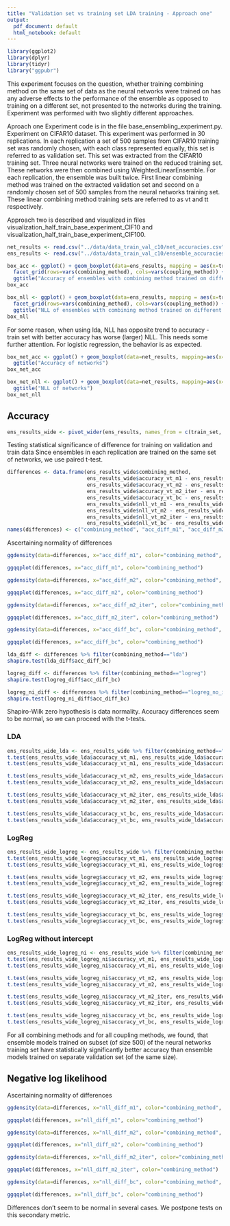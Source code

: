 ```yaml
---
title: "Validation set vs training set LDA training - Approach one"
output:
  pdf_document: default
  html_notebook: default
---
```


```r
library(ggplot2)
library(dplyr)
library(tidyr)
library("ggpubr")
```

This experiment focuses on the question, whether training combining method on the same set of data as the neural networks were trained on has any adverse effects to the performance of the ensemble as opposed to training on a different set, not presented to the networks during the training.
Experiment was performed with two slightly different approaches.

Aproach one
Experiment code is in the file base_ensembling_experiment.py.
Experiment on CIFAR10 dataset.
This experiment was performed in 30 replications. In each replication a set of 500 samples from CIFAR10 training set was randomly chosen, with each class represented equally, this set is referred to as validation set. This set was extracted from the CIFAR10 training set. Three neural networks were trained on the reduced training set. These networks were then combined using WeightedLinearEnsemble. For each replication, the ensemble was built twice. First linear combining method was trained on the extracted validation set and second on a randomly chosen set of 500 samples from the neural networks training set. These linear combining method training sets are referred to as vt and tt respectively.

Approach two is described and visualized in files visualization_half_train_base_experiment_CIF10 and visualization_half_train_base_experiment_CIF100.


```r
net_results <- read.csv("../data/data_train_val_c10/net_accuracies.csv")
ens_results <- read.csv("../data/data_train_val_c10/ensemble_accuracies.csv")
```

```r
box_acc <- ggplot() + geom_boxplot(data=ens_results, mapping = aes(x=train_set, y=accuracy, fill=train_set)) + 
  facet_grid(rows=vars(combining_method), cols=vars(coupling_method)) +
  ggtitle("Accuracy of ensembles with combining method trained on different train sets")
box_acc
```

```r
box_nll <- ggplot() + geom_boxplot(data=ens_results, mapping = aes(x=train_set, y=nll, fill=train_set)) + 
  facet_grid(rows=vars(combining_method), cols=vars(coupling_method)) +
  ggtitle("NLL of ensembles with combining method trained on different train sets")
box_nll
```
For some reason, when using lda, NLL has opposite trend to accuracy - train set with better accuracy has worse (larger) NLL. This needs some further attention. For logistic regression, the behavior is as expected.

```r
box_net_acc <- ggplot() + geom_boxplot(data=net_results, mapping=aes(x=network, y=accuracy)) +
  ggtitle("Accuracy of networks")
box_net_acc
```

```r
box_net_nll <- ggplot() + geom_boxplot(data=net_results, mapping=aes(x=network, y=nll)) + 
  ggtitle("NLL of networks")
box_net_nll
```

## Accuracy

```r
ens_results_wide <- pivot_wider(ens_results, names_from = c(train_set, coupling_method), values_from = c(accuracy, nll))
```
Testing statistical significance of difference for training on validation and train data
Since ensembles in each replication are trained on the same set of networks, we use paired t-test.

```r
differences <- data.frame(ens_results_wide$combining_method,
                          ens_results_wide$accuracy_vt_m1 - ens_results_wide$accuracy_tt_m1, 
                          ens_results_wide$accuracy_vt_m2 - ens_results_wide$accuracy_tt_m2,
                          ens_results_wide$accuracy_vt_m2_iter - ens_results_wide$accuracy_tt_m2_iter, 
                          ens_results_wide$accuracy_vt_bc - ens_results_wide$accuracy_tt_bc,
                          ens_results_wide$nll_vt_m1 - ens_results_wide$nll_tt_m1, 
                          ens_results_wide$nll_vt_m2 - ens_results_wide$nll_tt_m2,
                          ens_results_wide$nll_vt_m2_iter - ens_results_wide$nll_tt_m2_iter, 
                          ens_results_wide$nll_vt_bc - ens_results_wide$nll_tt_bc)
names(differences) <- c("combining_method", "acc_diff_m1", "acc_diff_m2", "acc_diff_m2_iter", "acc_diff_bc", "nll_diff_m1", "nll_diff_m2", "nll_diff_m2_iter", "nll_diff_bc")

```

Ascertaining normality of differences

```r
ggdensity(data=differences, x="acc_diff_m1", color="combining_method", xlab="acc diff m1")
```
```r
ggqqplot(differences, x="acc_diff_m1", color="combining_method")
```

```r
ggdensity(data=differences, x="acc_diff_m2", color="combining_method", xlab="acc diff m2")
```
```r
ggqqplot(differences, x="acc_diff_m2", color="combining_method")
```


```r
ggdensity(data=differences, x="acc_diff_m2_iter", color="combining_method", xlab="acc diff m2 iter")
```
```r
ggqqplot(differences, x="acc_diff_m2_iter", color="combining_method")
```



```r
ggdensity(data=differences, x="acc_diff_bc", color="combining_method", xlab="acc diff bc")
```
```r
ggqqplot(differences, x="acc_diff_bc", color="combining_method")
```
```r
lda_diff <- differences %>% filter(combining_method=="lda")
shapiro.test(lda_diff$acc_diff_bc)
```
```r
logreg_diff <- differences %>% filter(combining_method=="logreg")
shapiro.test(logreg_diff$acc_diff_bc)
```
```r
logreg_ni_diff <- differences %>% filter(combining_method=="logreg_no_interc")
shapiro.test(logreg_ni_diff$acc_diff_bc)
```
Shapiro-Wilk zero hypothesis is data normality.
Accuracy differences seem to be normal, so we can proceed with the t-tests.

### LDA
```r
ens_results_wide_lda <- ens_results_wide %>% filter(combining_method=="lda")
t.test(ens_results_wide_lda$accuracy_vt_m1, ens_results_wide_lda$accuracy_tt_m1, paired=TRUE)
t.test(ens_results_wide_lda$accuracy_vt_m1, ens_results_wide_lda$accuracy_tt_m1, paired=TRUE, alternative="less")

t.test(ens_results_wide_lda$accuracy_vt_m2, ens_results_wide_lda$accuracy_tt_m2, paired=TRUE)
t.test(ens_results_wide_lda$accuracy_vt_m2, ens_results_wide_lda$accuracy_tt_m2, paired=TRUE, alternative="less")

t.test(ens_results_wide_lda$accuracy_vt_m2_iter, ens_results_wide_lda$accuracy_tt_m2_iter, paired=TRUE)
t.test(ens_results_wide_lda$accuracy_vt_m2_iter, ens_results_wide_lda$accuracy_tt_m2_iter, paired=TRUE, alternative="less")

t.test(ens_results_wide_lda$accuracy_vt_bc, ens_results_wide_lda$accuracy_tt_bc, paired=TRUE)
t.test(ens_results_wide_lda$accuracy_vt_bc, ens_results_wide_lda$accuracy_tt_bc, paired=TRUE, alternative="less")
```
### LogReg
```r
ens_results_wide_logreg <- ens_results_wide %>% filter(combining_method=="logreg")
t.test(ens_results_wide_logreg$accuracy_vt_m1, ens_results_wide_logreg$accuracy_tt_m1, paired=TRUE)
t.test(ens_results_wide_logreg$accuracy_vt_m1, ens_results_wide_logreg$accuracy_tt_m1, paired=TRUE, alternative="less")

t.test(ens_results_wide_logreg$accuracy_vt_m2, ens_results_wide_logreg$accuracy_tt_m2, paired=TRUE)
t.test(ens_results_wide_logreg$accuracy_vt_m2, ens_results_wide_logreg$accuracy_tt_m2, paired=TRUE, alternative="less")

t.test(ens_results_wide_logreg$accuracy_vt_m2_iter, ens_results_wide_logreg$accuracy_tt_m2_iter, paired=TRUE)
t.test(ens_results_wide_logreg$accuracy_vt_m2_iter, ens_results_wide_logreg$accuracy_tt_m2_iter, paired=TRUE, alternative="less")

t.test(ens_results_wide_logreg$accuracy_vt_bc, ens_results_wide_logreg$accuracy_tt_bc, paired=TRUE)
t.test(ens_results_wide_logreg$accuracy_vt_bc, ens_results_wide_logreg$accuracy_tt_bc, paired=TRUE, alternative="less")
```
### LogReg without intercept
```r
ens_results_wide_logreg_ni <- ens_results_wide %>% filter(combining_method=="logreg_no_interc")
t.test(ens_results_wide_logreg_ni$accuracy_vt_m1, ens_results_wide_logreg_ni$accuracy_tt_m1, paired=TRUE)
t.test(ens_results_wide_logreg_ni$accuracy_vt_m1, ens_results_wide_logreg_ni$accuracy_tt_m1, paired=TRUE, alternative="less")

t.test(ens_results_wide_logreg_ni$accuracy_vt_m2, ens_results_wide_logreg_ni$accuracy_tt_m2, paired=TRUE)
t.test(ens_results_wide_logreg_ni$accuracy_vt_m2, ens_results_wide_logreg_ni$accuracy_tt_m2, paired=TRUE, alternative="less")

t.test(ens_results_wide_logreg_ni$accuracy_vt_m2_iter, ens_results_wide_logreg_ni$accuracy_tt_m2_iter, paired=TRUE)
t.test(ens_results_wide_logreg_ni$accuracy_vt_m2_iter, ens_results_wide_logreg_ni$accuracy_tt_m2_iter, paired=TRUE, alternative="less")

t.test(ens_results_wide_logreg_ni$accuracy_vt_bc, ens_results_wide_logreg_ni$accuracy_tt_bc, paired=TRUE)
t.test(ens_results_wide_logreg_ni$accuracy_vt_bc, ens_results_wide_logreg_ni$accuracy_tt_bc, paired=TRUE, alternative="less")
```




For all combining methods and for all coupling methods, we found, that ensemble models trained on subset (of size 500) of the neural networks training set have statistically significantly better accuracy than ensemble models trained on separate validation set (of the same size).


## Negative log likelihood

Ascertaining normality of differences

```r
ggdensity(data=differences, x="nll_diff_m1", color="combining_method", xlab="nll diff m1")
```
```r
ggqqplot(differences, x="nll_diff_m1", color="combining_method")
```

```r
ggdensity(data=differences, x="nll_diff_m2", color="combining_method", xlab="nll diff m2")
```
```r
ggqqplot(differences, x="nll_diff_m2", color="combining_method")
```


```r
ggdensity(data=differences, x="nll_diff_m2_iter", color="combining_method", xlab="nll diff m2 iter")
```
```r
ggqqplot(differences, x="nll_diff_m2_iter", color="combining_method")
```



```r
ggdensity(data=differences, x="nll_diff_bc", color="combining_method", xlab="nll diff bc")
```
```r
ggqqplot(differences, x="nll_diff_bc", color="combining_method")
```

Differences don't seem to be normal in several cases. We postpone tests on this secondary metric.

